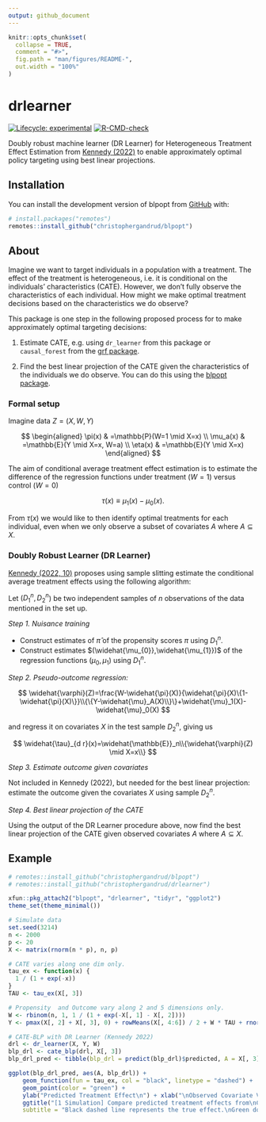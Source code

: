 ```yaml
---
output: github_document
---
```


<!-- README.md is generated from README.Rmd. Please edit that file -->

```r
knitr::opts_chunk$set(
  collapse = TRUE,
  comment = "#>",
  fig.path = "man/figures/README-",
  out.width = "100%"
)
```

# drlearner

<!-- badges: start -->
[![Lifecycle: experimental](https://img.shields.io/badge/lifecycle-experimental-orange.svg)](https://lifecycle.r-lib.org/articles/stages.html#experimental)
[![R-CMD-check](https://github.com/christophergandrud/dflearner/actions/workflows/R-CMD-check.yaml/badge.svg)](https://github.com/christophergandrud/dflearner/actions/workflows/R-CMD-check.yaml)
<!-- badges: end -->

Doubly robust machine learner (DR Learner) for Heterogeneous Treatment Effect 
Estimation from [Kennedy (2022)](https://arxiv.org/pdf/2004.14497.pdf) to enable 
approximately optimal policy targeting using best linear projections.

## Installation

You can install the development version of blpopt from [GitHub](https://github.com/) with:

``` r
# install.packages("remotes")
remotes::install_github("christophergandrud/blpopt")
```

## About

Imagine we want to target individuals in a population with a treatment. The 
effect of the treatment is heterogeneous, i.e. it is conditional on the 
individuals' characteristics (CATE). However, we don't fully observe the characteristics
of each individual. How might we make optimal treatment decisions based 
on the characteristics we do observe?

This package is one step in the following proposed process for to make 
approximately optimal targeting decisions:

1. Estimate CATE, e.g. using `dr_learner` from 
this package or `causal_forest` from the [grf package](https://grf-labs.github.io/grf/).

2. Find the best linear projection of the CATE given the characteristics of the 
individuals we do observe. You can do this using the [blpopt package](https://github.com/christophergandrud/blpopt).

### Formal setup

Imagine data $Z = (X,W,Y)$

$$
\begin{aligned}
\pi(x) & =\mathbb{P}(W=1 \mid X=x) \\
\mu_a(x) & =\mathbb{E}(Y \mid X=x, W=a) \\
\eta(x) & =\mathbb{E}(Y \mid X=x)
\end{aligned}
$$

The aim of conditional average treatment effect estimation is to estimate the difference of the regression functions under treatment $(W = 1)$ versus control $(W = 0)$

$$
\tau(x) \equiv \mu_1(x)-\mu_0(x).
$$

From $\tau(x)$ we would like to then identify optimal treatments for each individual, even when we only observe a subset of covariates $A$ where $A \subseteq X$.

### Doubly Robust Learner (DR Learner)

[Kennedy (2022, 10)](https://arxiv.org/pdf/2004.14497.pdf) proposes using sample slitting estimate the conditional average treatment effects using the following algorithm:

Let $(D^n_1,D^n_2$) be two independent samples of $n$ observations of the data mentioned in the set up.

*Step 1. Nuisance training*

- Construct estimates of $\widehat{\pi}$ of the propensity scores $\pi$ using $D^n_1$.
- Construct estimates $(\widehat{\mu_{0}},\widehat{\mu_{1}})$ of the regression functions $(\mu_0,\mu_1)$ using $D^n_1$.

*Step 2. Pseudo-outcome regression:*

$$
\widehat{\varphi}(Z)=\frac{W-\widehat{\pi}(X)}{\widehat{\pi}(X)\{1-\widehat{\pi}(X)\}}\\{\{Y-\widehat{\mu}_A(X)\\}\}+\widehat{\mu}_1(X)-\widehat{\mu}_0(X)
$$

and regress it on covariates $X$ in the test sample $D^n_2$, giving us

$$
\widehat{\tau}_{d r}(x)=\widehat{\mathbb{E}}_n\\{\widehat{\varphi}(Z) \mid X=x\\}
$$

*Step 3. Estimate outcome given covariates*

Not included in Kennedy (2022), but needed for the best linear projection: 
estimate the outcome given the covariates $X$ using sample $D^n_2$.

*Step 4. Best linear projection of the CATE*

Using the output of the DR Learner procedure above, now find the best
linear projection of the CATE given observed covariates $A$ where $A \subseteq X$.

## Example

```r
# remotes::install_github("christophergandrud/blpopt")
# remotes::install_github("christophergandrud/drlearner")

xfun::pkg_attach2("blpopt", "drlearner", "tidyr", "ggplot2")
theme_set(theme_minimal())

# Simulate data
set.seed(3214)
n <- 2000
p <- 20
X <- matrix(rnorm(n * p), n, p)

# CATE varies along one dim only.
tau_ex <- function(x) {
  1 / (1 + exp(-x))
}
TAU <- tau_ex(X[, 3])

# Propensity  and Outcome vary along 2 and 5 dimensions only.
W <- rbinom(n, 1, 1 / (1 + exp(-X[, 1] - X[, 2])))
Y <- pmax(X[, 2] + X[, 3], 0) + rowMeans(X[, 4:6]) / 2 + W * TAU + rnorm(n)

# CATE-BLP with DR Learner (Kennedy 2022)
drl <- dr_learner(X, Y, W)
blp_drl <- cate_blp(drl, X[, 3])
blp_drl_pred <- tibble(blp_drl = predict(blp_drl)$predicted, A = X[, 3])

ggplot(blp_drl_pred, aes(A, blp_drl)) +
    geom_function(fun = tau_ex, col = "black", linetype = "dashed") +
    geom_point(color = "green") +
    ylab("Predicted Treatment Effect\n") + xlab("\nObserved Covariate Values") +
    ggtitle("[1 Simulation] Compare predicted treatment effects from\nCATE-BLP and plugin linear regression ",
    subtitle = "Black dashed line represents the true effect.\nGreen dots are CATE-BLP from DR Learner")
```

